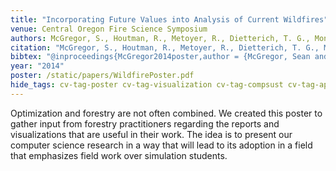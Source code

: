 ```yaml
---
title: "Incorporating Future Values into Analysis of Current Wildfires"
venue: Central Oregon Fire Science Symposium
authors: McGregor, S., Houtman, R., Metoyer, R., Dietterich, T. G., Montgomery, C., & Crowley M.
citation: "McGregor, S., Houtman, R., Metoyer, R., Dietterich, T. G., Montgomery, C., & Crowley M. (2014). Incorporating Future Values into Analysis of Current Wildfires. In Central Oregon Fire Science Symposium."
bibtex: "@inproceedings{McGregor2014poster,author = {McGregor, Sean and Houtman, Rachel and Metoyer, Ronald and Dietterich, Thomas G and Montgomery, Claire and Crowley, Mark},booktitle = {Central Oregon Fire Science Symposium},title = {{Incorporating Future Values into Analysis of Current Wildfires}},year = {2014}}"
year: "2014"
poster: /static/papers/WildfirePoster.pdf
hide_tags: cv-tag-poster cv-tag-visualization cv-tag-compsust cv-tag-application cv-tag-safety
---
```

Optimization and forestry are not often combined. We created this poster to gather input from forestry practitioners regarding the reports and visualizations that are useful in their work. The idea is to present our computer science research in a way that will lead to its adoption in a field that emphasizes field work over simulation students.
